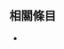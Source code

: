 <noinclude>{{Astro talk}}
{{brClear}}</noinclude>
: {{tl|Starbox begin}}
: {{tl|Starbox image}}
: {{tl|Starbox observe}}
:: {{tl|Starbox observe 2s}}
:: {{tl|Starbox observe 3s}}
: {{tl|Starbox character}}
: {{tl|Starbox astrometry}}
: {{tl|Starbox orbit}}
: {{tl|Starbox detail}}
: {{tl|Starbox relpos}}
: {{tl|Starbox catalog}}
: {{tl|Starbox reference}}
: {{tl|Starbox end}}<noinclude>

== 相關條目 ==

* {{tl|Starbox short}}
</noinclude>